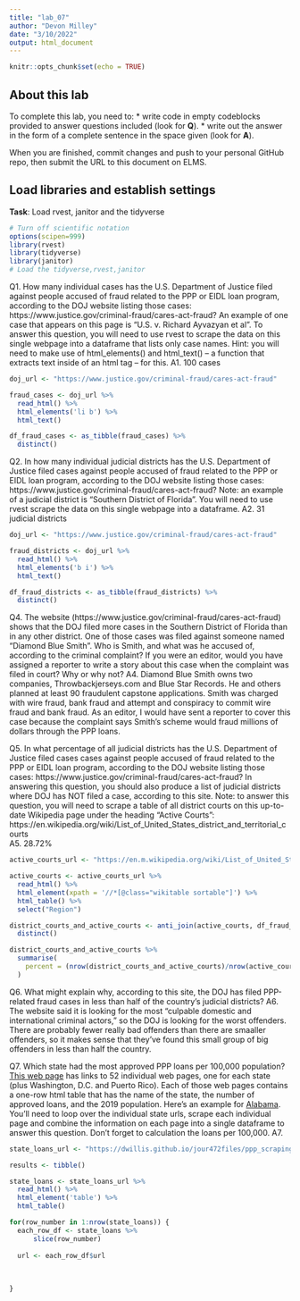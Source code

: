 ```yaml
---
title: "lab_07"
author: "Devon Milley"
date: "3/10/2022"
output: html_document
---
```


```r
knitr::opts_chunk$set(echo = TRUE)
```

## About this lab

To complete this lab, you need to:
* write code in empty codeblocks provided to answer questions included (look for **Q**).
* write out the answer in the form of a complete sentence in the space given (look for **A**).

When you are finished, commit changes and push to your personal GitHub repo, then submit the URL to this document on ELMS.

## Load libraries and establish settings
**Task**: Load rvest, janitor and the tidyverse
```r
# Turn off scientific notation
options(scipen=999)
library(rvest)
library(tidyverse)
library(janitor)
# Load the tidyverse,rvest,janitor

```


Q1. How many individual cases has the U.S. Department of Justice filed against people accused of fraud related to the PPP or EIDL loan program, according to the DOJ website listing those cases: https://www.justice.gov/criminal-fraud/cares-act-fraud?  An example of one case that appears on this page is "U.S. v. Richard Ayvazyan et al". To answer this question, you will need to use rvest to scrape the data on this single webpage into a dataframe that lists only case names. Hint: you will need to make use of html_elements() and html_text() -- a function that extracts text inside of an html tag -- for this.
A1. 100 cases

```r
doj_url <- "https://www.justice.gov/criminal-fraud/cares-act-fraud"

fraud_cases <- doj_url %>% 
  read_html() %>% 
  html_elements('li b') %>%
  html_text()

df_fraud_cases <- as_tibble(fraud_cases) %>% 
  distinct()
```

Q2. In how many individual judicial districts has the U.S. Department of Justice filed cases against people accused of fraud related to the PPP or EIDL loan program, according to the DOJ website listing those cases: https://www.justice.gov/criminal-fraud/cares-act-fraud?  Note: an example of a judicial district is "Southern District of Florida". You will need to use rvest scrape the data on this single webpage into a dataframe.
A2. 31 judicial districts

```r
doj_url <- "https://www.justice.gov/criminal-fraud/cares-act-fraud"

fraud_districts <- doj_url %>% 
  read_html() %>% 
  html_elements('b i') %>% 
  html_text()

df_fraud_districts <- as_tibble(fraud_districts) %>% 
  distinct()
```

Q4. The website (https://www.justice.gov/criminal-fraud/cares-act-fraud) shows that the DOJ filed more cases in the Southern District of Florida than in any other district. One of those cases was filed against someone named "Diamond Blue Smith". Who is Smith, and what was he accused of, according to the criminal complaint? If you were an editor, would you have assigned a reporter to write a story about this case when the complaint was filed in court? Why or why not?
A4. Diamond Blue Smith owns two companies, Throwbackjerseys.com and Blue Star Records. He and others planned at least 90 fraudulent capstone applications. Smith was charged with wire fraud, bank fraud and attempt and conspiracy to commit wire fraud and bank fraud. As an editor, I would have sent a reporter to cover this case because the complaint says Smith's scheme would fraud millions of dollars through the PPP loans.

Q5. In what percentage of all judicial districts has the U.S. Department of Justice filed cases cases against people accused of fraud related to the PPP or EIDL loan program, according to the DOJ website listing those cases: https://www.justice.gov/criminal-fraud/cares-act-fraud? In answering this question, you should also produce a list of judicial districts where DOJ has NOT filed a case, according to this site.  Note: to answer this question, you will need to scrape a table of all district courts on this up-to-date Wikipedia page under the heading "Active Courts": https://en.wikipedia.org/wiki/List_of_United_States_district_and_territorial_courts  
A5. 28.72%


```r
active_courts_url <- "https://en.m.wikipedia.org/wiki/List_of_United_States_district_and_territorial_courts"

active_courts <- active_courts_url %>% 
  read_html() %>% 
  html_element(xpath = '//*[@class="wikitable sortable"]') %>%
  html_table() %>% 
  select("Region")

district_courts_and_active_courts <- anti_join(active_courts, df_fraud_districts, by=c("Region" = "value")) %>% 
  distinct()

district_courts_and_active_courts %>% 
  summarise(
    percent = (nrow(district_courts_and_active_courts)/nrow(active_courts))*100
  )

```
Q6. What might explain why, according to this site, the DOJ has filed PPP-related fraud cases in less than half of the country's judicial districts?
A6. The website said it is looking for the most "culpable domestic and international criminal actors," so the DOJ is looking for the worst offenders. There are probably fewer really bad offenders than there are smaaller offenders, so it makes sense that they've found this small group of big offenders in less than half the country.  

Q7. Which state had the most approved PPP loans per 100,000 population? [This web page](https://dwillis.github.io/jour472files/ppp_scraping_example/index.html) has links to 52 individual web pages, one for each state (plus Washington, D.C. and Puerto Rico). Each of those web pages contains a one-row html table that has the name of the state, the number of approved loans, and the 2019 population. Here's an example for [Alabama](https://dwillis.github.io/jour472files/ppp_scraping_example/states/alabama.html). You'll need to loop over the individual state urls, scrape each individual page and combine the information on each page into a single dataframe to answer this question. Don't forget to calculation the loans per 100,000.
A7.
```r
state_loans_url <- "https://dwillis.github.io/jour472files/ppp_scraping_example/index.html"

results <- tibble()

state_loans <- state_loans_url %>% 
  read_html() %>% 
  html_element('table') %>%
  html_table()

for(row_number in 1:nrow(state_loans)) {
  each_row_df <- state_loans %>%
      slice(row_number)
  
  url <- each_row_df$url
  
  
  
}
  


```
